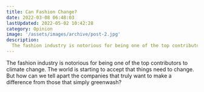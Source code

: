 ```yaml
---
title: Can Fashion Change?
date: 2022-03-08 06:48:03
lastUpdated: 2022-05-02 10:42:28
category: Opinion
image: '/assets/images/archive/post-2.jpg'
description:
  The fashion industry is notorious for being one of the top contributors to climate change. The world is starting to accept that things need to change. But how can we tell apart the companies that truly want to make a difference from those that simply greenwash?
---
```


The fashion industry is notorious for being one of the top contributors to climate change. The world is starting to accept that things need to change. But how can we tell apart the companies that truly want to make a difference from those that simply greenwash?
